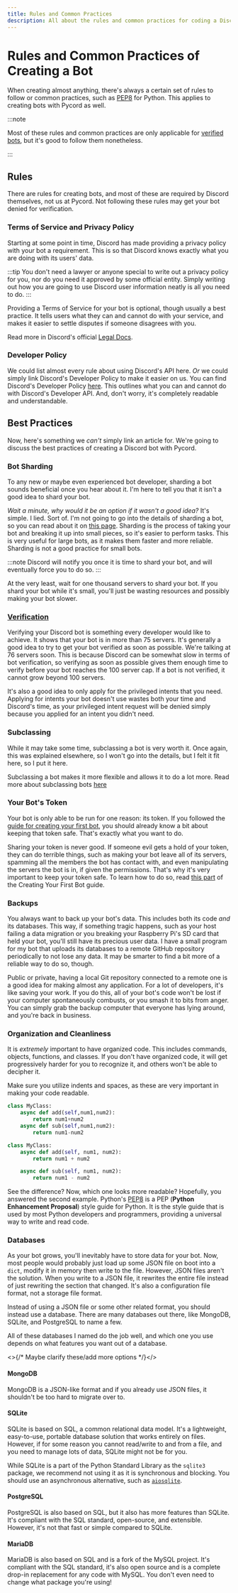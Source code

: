 ```yaml
---
title: Rules and Common Practices
description: All about the rules and common practices for coding a Discord bot
---
```


# Rules and Common Practices of Creating a Bot

When creating almost anything, there's always a certain set of rules to follow or common practices,
such as [PEP8](https://www.python.org/dev/peps/pep-0008/) for Python. This applies to creating bots
with Pycord as well.

:::note

Most of these rules and common practices are only applicable for
[verified bots](https://support.discord.com/hc/en-us/articles/360040720412-Bot-Verification-and-Data-Whitelisting),
but it's good to follow them nonetheless.

:::

## Rules

There are rules for creating bots, and most of these are required by Discord themselves, not us at
Pycord. Not following these rules may get your bot denied for verification.

### Terms of Service and Privacy Policy

Starting at some point in time, Discord has made providing a privacy policy with your bot a requirement.
This is so that Discord knows exactly what you are doing with its users' data.

:::tip
You don't need a lawyer or anyone special to write out a privacy policy for you, nor do you need
it approved by some official entity. Simply writing out how you are going to use Discord user
information neatly is all you need to do.
:::

Providing a Terms of Service for your bot is optional, though usually a best practice. It tells users
what they can and cannot do with your service, and makes it easier to settle disputes if someone 
disagrees with you.

Read more in Discord's official [Legal Docs](https://discord.com/developers/docs/legal).

### Developer Policy

We could list almost every rule about using Discord's API here. *Or* we could simply link Discord's
Developer Policy to make it easier on us. You can find Discord's Developer Policy
[here](https://discord.com/developers/docs/policy). This outlines what you can and cannot do with
Discord's Developer API. And, don't worry, it's completely readable and understandable.

## Best Practices

Now, here's something we *can't* simply link an article for. We're going to discuss the best practices
of creating a Discord bot with Pycord.

### Bot Sharding

To any new or maybe even experienced bot developer, sharding a bot sounds beneficial once you hear 
about it. I'm here to tell you that it isn't a good idea to shard your bot.

*Wait a minute, why would it be an option if it wasn't a good idea?* It's simple. I lied. Sort of.
I'm not going to go into the details of sharding a bot, so you can read about it on
[this page](../Popular-Topics/sharding). Sharding is the process of taking your bot
and breaking it up into small pieces, so it's easier to perform tasks. This is very useful for large
bots, as it makes them faster and more reliable. Sharding is not a good practice for small bots.

:::note
Discord will notify you once it is time to shard your bot, and will eventually force you to do so.
:::

At the very least, wait for one thousand servers to shard your bot. If you shard your bot while it's
small, you'll just be wasting resources and possibly making your bot slower.

### [Verification](https://support.discord.com/hc/en-us/articles/360040720412-Bot-Verification-and-Data-Whitelisting)

Verifying your Discord bot is something every developer would like to achieve. It shows that your bot
is in more than 75 servers. It's generally a good idea to try to get your bot verified as soon as
possible. We're talking at 76 servers soon. This is because Discord can be somewhat slow in terms of
bot verification, so verifying as soon as possible gives them enough time to verify before your bot
reaches the 100 server cap. If a bot is not verified, it cannot grow beyond 100 servers.

It's also a good idea to only apply for the privileged intents that you need. Applying for intents
your bot doesn't use wastes both your time and Discord's time, as your privileged intent request
will be denied simply because you applied for an intent you didn't need.

### Subclassing

While it may take some time, subclassing a bot is very worth it. Once again, this was explained 
elsewhere, so I won't go into the details, but I felt it fit here, so I put it here.

Subclassing a bot makes it more flexible and allows it to do a lot more. Read more about subclassing
bots [here](../Popular-Topics/subclassing-bots)

### Your Bot's Token

Your bot is only able to be run for one reason: its token. If you followed the 
[guide for creating your first bot](creating-your-first-bot), you should already know a bit about
keeping that token safe. That's exactly what you want to do.

Sharing your token is never good. If someone evil gets a hold of your token, they can do terrible things,
such as making your bot leave all of its servers, spamming all the members the bot has contact with,
and even manipulating the servers the bot is in, if given the permissions. That's why it's very important
to keep your token safe. To learn how to do so, read [this part](creating-your-first-bot#tokens) of
the Creating Your First Bot guide.

### Backups

You always want to back up your bot's data. This includes both its code *and* its databases. This way,
if something tragic happens, such as your host failing a data migration or you breaking your Raspberry
Pi's SD card that held your bot, you'll still have its precious user data. I have a small program for
my bot that uploads its databases to a remote GitHub repository periodically to not lose any data.
It may be smarter to find a bit more of a reliable way to do so, though.

Public or private, having a local Git repository connected to a remote one is a good idea for making
almost any application. For a lot of developers, it's like saving your work. If you do this, all of
your bot's code won't be lost if your computer spontaneously combusts, or you smash it to bits from
anger. You can simply grab the backup computer that everyone has lying around, and you're back
in business. 

### Organization and Cleanliness

It is *extremely* important to have organized code. This includes commands, objects, functions, 
and classes. If you don't have organized code, it will get progressively harder for you to recognize
it, and others won't be able to decipher it. 

Make sure you utilize indents and spaces, as these are very important in making your code readable.

```py title="Bad Spacing"
class MyClass:
    async def add(self,num1,num2):
        return num1+num2
    async def sub(self,num1,num2):
        return num1-num2
```

```py title="Good Spacing"
class MyClass:
    async def add(self, num1, num2):
        return num1 + num2

    async def sub(self, num1, num2):
        return num1 - num2
```

See the difference? Now, which one looks more readable? Hopefully, you answered the second example. 
Python's [PEP8](https://www.python.org/dev/peps/pep-0008/) is a PEP (**Python Enhancement Proposal**)
style guide for Python. It is the style guide that is used by most Python developers and programmers,
providing a universal way to write and read code.

### Databases

As your bot grows, you'll inevitably have to store data for your bot. Now, most people would probably just load up some
JSON file on boot into a `dict`, modify it in memory then write to the file. However, JSON files aren't the solution.
When you write to a JSON file, it rewrites the entire file instead of just rewriting the section that changed. It's also
a configuration file format, not a storage file format.

Instead of using a JSON file or some other related format, you should instead use a database. There are many databases
out there, like MongoDB, SQLite, and PostgreSQL to name a few.

All of these databases I named do the job well, and which one you use depends on what features you want out of a database.

<>{/* Maybe clarify these/add more options */}</>

#### MongoDB

MongoDB is a JSON-like format and if you already use JSON files, it shouldn't be too hard to migrate over to.

#### SQLite
SQLite is based on SQL, a common relational data model. It's a lightweight, easy-to-use, portable database solution that
works entirely on files. However, if for some reason you cannot read/write to and from a file, and you need to manage
lots of data, SQLite might not be for you.

While SQLite is a part of the Python Standard Library as the `sqlite3` package, we recommend not using it as it is 
synchronous and blocking. You should use an asynchronous alternative, such as [`aiosqlite`](https://pypi.org/project/aiosqlite/).

#### PostgreSQL
PostgreSQL is also based on SQL, but it also has more features than SQLite. It's compliant with the SQL standard,
open-source, and extensible. However, it's not that fast or simple compared to SQLite.

#### MariaDB
MariaDB is also based on SQL and is a fork of the MySQL project. It's compliant with the SQL standard, it's also open
source and is a complete drop-in replacement for any code with MySQL. You don't even need to change what package you're
using!
